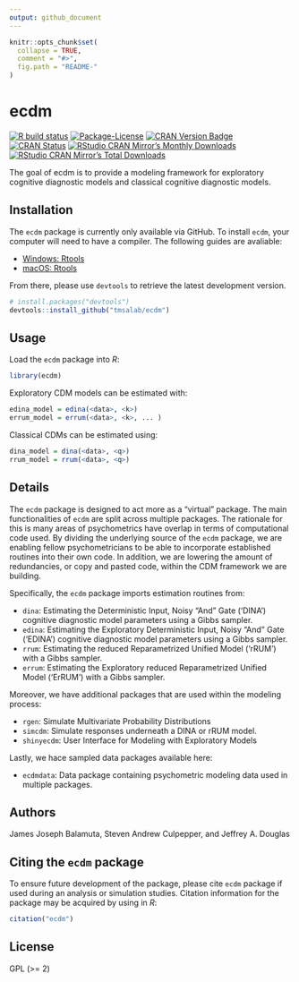 ```yaml
---
output: github_document
---
```


<!-- README.md is generated from README.Rmd. Please edit that file -->

```r
knitr::opts_chunk$set(
  collapse = TRUE,
  comment = "#>",
  fig.path = "README-"
)
```

# ecdm

<!-- badges: start -->
[![R build status](https://github.com/tmsalab/ecdm/workflows/R-CMD-check/badge.svg)](https://github.com/tmsalab/ecdm)
[![Package-License](http://img.shields.io/badge/license-GPL%20(%3E=2)-brightgreen.svg?style=flat)](http://www.gnu.org/licenses/gpl-2.0.html)
[![CRAN Version Badge](http://www.r-pkg.org/badges/version/edina)](https://cran.r-project.org/package=edina)
[![CRAN Status](https://cranchecks.info/badges/worst/edina)](https://cran.r-project.org/web/checks/check_results_edina.html)
[![RStudio CRAN Mirror's Monthly Downloads](http://cranlogs.r-pkg.org/badges/edina?color=brightgreen)](http://www.r-pkg.org/pkg/edina)
[![RStudio CRAN Mirror's Total Downloads](http://cranlogs.r-pkg.org/badges/grand-total/edina?color=brightgreen)](http://www.r-pkg.org/pkg/edina)
<!-- badges: end -->

The goal of ecdm is to provide a modeling framework for exploratory cognitive
diagnostic models and classical cognitive diagnostic models.

## Installation

The `ecdm` package is currently only available via GitHub. To install `ecdm`,
your computer will need to have a compiler. The following guides are avaliable:

- [Windows: Rtools](http://thecoatlessprofessor.com/programming/installing-rtools-for-compiled-code-via-rcpp/)
- [macOS: Rtools](http://thecoatlessprofessor.com/programming/r-compiler-tools-for-rcpp-on-macos/)

From there, please use `devtools` to retrieve the latest development version.

```r
# install.packages("devtools")
devtools::install_github("tmsalab/ecdm")
```


## Usage

Load the `ecdm` package into _R_: 

```r
library(ecdm)
```

Exploratory CDM models can be estimated with:

```r
edina_model = edina(<data>, <k>)
errum_model = errum(<data>, <k>, ... )
```

Classical CDMs can be estimated using:

```r
dina_model = dina(<data>, <q>)
rrum_model = rrum(<data>, <q>)
```

## Details

The `ecdm` package is designed to act more as a "virtual" package. The main
functionalities of `ecdm` are split across multiple packages. The rationale
for this is many areas of psychometrics have overlap in terms of computational
code used. By dividing the underlying source of the `ecdm` package, we are
enabling fellow psychometricians to be able to incorporate established 
routines into their own code. In addition, we are lowering the amount of
redundancies, or copy and pasted code, within the CDM framework we are building.

Specifically, the `ecdm` package imports estimation routines from:

- `dina`: Estimating the Deterministic Input, Noisy "And" Gate ('DINA') cognitive
   diagnostic model parameters using a Gibbs sampler.
- `edina`: Estimating the Exploratory Deterministic Input, Noisy "And" Gate 
   ('EDINA') cognitive diagnostic model parameters using a Gibbs sampler.
- `rrum`: Estimating the reduced Reparametrized Unified Model ('rRUM') with a 
  Gibbs sampler.
- `errum`: Estimating the Exploratory reduced Reparametrized Unified Model 
  ('ErRUM') with a Gibbs sampler.

Moreover, we have additional packages that are used within the modeling process:

- `rgen`: Simulate Multivariate Probability Distributions
- `simcdm`: Simulate responses underneath a DINA or rRUM model.
- `shinyecdm`: User Interface for Modeling with Exploratory Models

Lastly, we hace sampled data packages available here: 

- `ecdmdata`: Data package containing psychometric modeling data used in multiple
   packages. 
   
## Authors

James Joseph Balamuta, Steven Andrew Culpepper, and Jeffrey A. Douglas
   
## Citing the `ecdm` package

To ensure future development of the package, please cite `ecdm` package
if used during an analysis or simulation studies. Citation information
for the package may be acquired by using in *R*:

``` r
citation("ecdm")
```
   
## License

GPL (>= 2)

